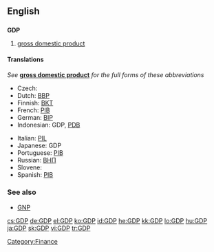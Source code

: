 ==English==

==={{initialism}}===
'''GDP'''
{{wikipedia}}

# [[gross domestic product]]

====Translations====
''See'' '''[[gross domestic product]]''' ''for the full forms of these abbreviations''
{{trans-top|gross domestic product}}
* Czech: {{t|cs|HDP}}
* Dutch: [[BBP]]
* Finnish: [[BKT]]
* French: [[PIB]] {{m}}
* German: [[BIP]]
* Indonesian: GDP, [[PDB]]
{{trans-mid}}
* Italian: [[PIL]]
* Japanese: GDP
* Portuguese: [[PIB]]
* Russian: [[ВНП]]
* Slovene: {{t+|sl|BDP}}
* Spanish: [[PIB]]
{{trans-bottom}}

===See also===
* [[GNP]]

[[Category:Finance]]

[[cs:GDP]]
[[de:GDP]]
[[el:GDP]]
[[ko:GDP]]
[[id:GDP]]
[[he:GDP]]
[[kk:GDP]]
[[lo:GDP]]
[[hu:GDP]]
[[ja:GDP]]
[[sk:GDP]]
[[vi:GDP]]
[[tr:GDP]]
